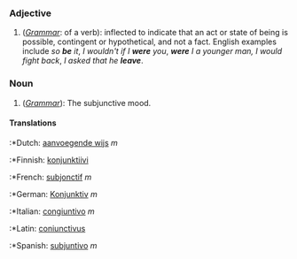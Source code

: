 ===Adjective===
#(''[[grammar|Grammar]]'': of a verb): inflected to indicate that an act or state of being is possible, contingent or hypothetical, and not a fact.  English examples include ''so '''be''' it'', ''I wouldn't if I '''were''' you'', '' '''were''' I a younger man, I would fight back'', ''I asked that he '''leave''' ''.

===Noun===
#(''[[grammar|Grammar]]''): The subjunctive mood.

====Translations====

:*Dutch: [[aanvoegende wijs]] ''m''
:*Finnish: [[konjunktiivi]] 
:*French: [[subjonctif]] ''m''
:*German: [[Konjunktiv]] ''m''
:*Italian: [[congiuntivo]] ''m''
:*Latin: [[coniunctivus]]
:*Spanish: [[subjuntivo]] ''m''